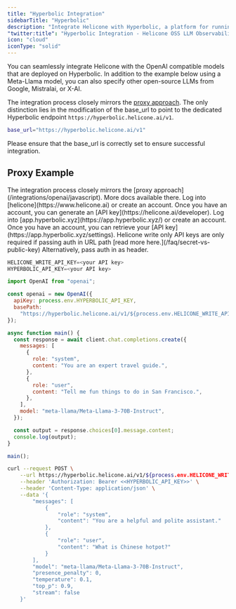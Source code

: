 ```yaml
---
title: "Hyperbolic Integration"
sidebarTitle: "Hyperbolic"
description: "Integrate Helicone with Hyperbolic, a platform for running open-source LLMs. Monitor and analyze interactions with any Hyperbolic-deployed model using a simple base_url configuration."
"twitter:title": "Hyperbolic Integration - Helicone OSS LLM Observability"
icon: "cloud"
iconType: "solid"
---
```


You can seamlessly integrate Helicone with the OpenAI compatible models that are deployed on Hyperbolic. In addition to the example below using a Meta-Llama model, you can also specify other open-source LLMs from Google, Mistralai, or X-AI.

The integration process closely mirrors the [proxy approach](/integrations/openai/javascript). The only distinction lies in the modification of the base_url to point to the dedicated Hyperbolic endpoint `https://hyperbolic.helicone.ai/v1`.

```bash
base_url="https://hyperbolic.helicone.ai/v1"
```

Please ensure that the base_url is correctly set to ensure successful integration.

## Proxy Example

<Note>
  The integration process closely mirrors the [proxy
  approach](/integrations/openai/javascript). More docs available there.
</Note>

<Steps>
  <Step title="Create Helicone account + Generate an API Key">
    Log into [helicone](https://www.helicone.ai) or create an account. Once you have an account, you
    can generate an [API key](https://helicone.ai/developer).
  </Step>
  <Step title="Create Hyperbolic account + Retrieve an API Key">
    Log into [app.hyperbolic.xyz](https://app.hyperbolic.xyz/) or create an account. Once you have an account, you
    can retrieve your [API key](https://app.hyperbolic.xyz/settings).
  </Step>
  <Step title="Set HELICONE_WRITE_API_KEY as an environment variable">
    <Note>Helicone write only API keys are only required if passing auth in URL path [read more here.](/faq/secret-vs-public-key)
    Alternatively, pass auth in as header.</Note>

```javascript
HELICONE_WRITE_API_KEY=<your API key>
HYPERBOLIC_API_KEY=<your API key>
```

  </Step>
  <Step title="Modify the base path and add a Helicone Auth">
<CodeGroup>

```javascript OpenAI V4+
import OpenAI from "openai";

const openai = new OpenAI({
  apiKey: process.env.HYPERBOLIC_API_KEY,
  basePath:
    "https://hyperbolic.helicone.ai/v1/${process.env.HELICONE_WRITE_API_KEY}",
});

async function main() {
  const response = await client.chat.completions.create({
    messages: [
      {
        role: "system",
        content: "You are an expert travel guide.",
      },
      {
        role: "user",
        content: "Tell me fun things to do in San Francisco.",
      },
    ],
    model: "meta-llama/Meta-Llama-3-70B-Instruct",
  });

  const output = response.choices[0].message.content;
  console.log(output);
}

main();
```

```bash cURL
curl --request POST \
    --url https://hyperbolic.helicone.ai/v1/${process.env.HELICONE_WRITE_API_KEY}/chat/completions \
    --header 'Authorization: Bearer <<HYPERBOLIC_API_KEY>>' \
    --header 'Content-Type: application/json' \
    --data '{
        "messages": [
            {
                "role": "system",
        	    "content": "You are a helpful and polite assistant."
            },
            {
                "role": "user",
                "content": "What is Chinese hotpot?"
            }
        ],
        "model": "meta-llama/Meta-Llama-3-70B-Instruct",
        "presence_penalty": 0,
        "temperature": 0.1,
        "top_p": 0.9,
        "stream": false
    }'
```

</CodeGroup>

  </Step>
</Steps>
